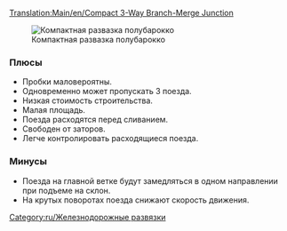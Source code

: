 [[Translation:Main/en/Compact 3-Way Branch-Merge Junction]]{{ru/Меню развязки}}

[[File:en/6x8 3 Way Split before Merge Junction.png|frame|none|Компактная развазка полубарокко]]

=== Плюсы===
*Пробки маловероятны.
*Одновременно может пропускать 3 поезда.
*Низкая стоимость строительства.
*Малая площадь.
*Поезда расходятся перед сливанием.
*Свободен от заторов.
*Легче контролировать расходящиеся поезда.

=== Минусы===
*Поезда на главной ветке будут замедляться в одном направлении при подъеме на склон.
*На крутых поворотах поезда снижают скорость движения. 

[[Category:ru/Железнодорожные развязки]]